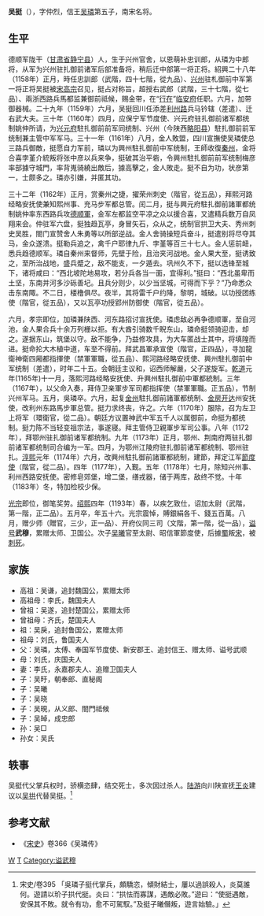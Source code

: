'''吴挺'''（{{bd|1138年||1193年||catIdx=W}}），字仲烈，信王[[吴璘|吴璘]]第五子，南宋名将。

== 生平 ==

德顺军陇干（[[甘肃省|甘肃省]][[静宁县|静宁县]]）人，生于兴州官舍，以恩萌补忠训郎，从璘为中郎将，从军为兴州驻扎御前诸军后部准备将，稍后迁中部第一将正将。紹興二十八年（1158年）正月，時任忠訓郎（武階，四十七階，從九品）、[[兴州|兴州]]驻札御前中军第一将正将吴挺被[[宋高宗|宋高宗]]召见，挺占对称旨，超授右武郎（武階，三十七階，從七品）、兩浙西路兵馬都监兼御前祗候，赐金带，在“[[行在|行在]]”[[临安府|临安府]]任职。六月，加带御器械。二十九年（1159年）六月，吴挺回川任添差[[利州路|利州路]]兵马钤辖（差遣）、迁右武大夫。三十年（1160年）四月，应保宁军节度使、兴元府驻扎御前诸军都统制姚仲所请，为[[兴元府|兴元府]]駐扎御前前军同统制、兴州（今陕西[[略阳县|略阳县]]）駐扎御前前军统制兼主管中军军马。三十一年（1161年）八月，金人敗盟，四川宣撫使吴璘使总三路兵御敵，挺愿自力军前，璘以为興州駐扎御前中军统制，王師收復[[秦州_(古代)|秦州]]，金将合喜孛堇介統叛将张中彦以兵来争，挺破其治平砦，令興州駐扎御前前军统制梅彦率部據守城門，率背嵬骑繞出敵后，據高擊之，金人敗走。挺不自为功，状彦第一，士颇多之。璘亦引嫌，并匿其功。

三十二年（1162年）正月，赏秦州之捷，擢荣州刺史（階官，從五品），拜熙河路经略安抚使兼知熙州事、充马步军都总管。闰二月，挺与興元府駐扎御前諸軍都统制姚仲率东西路兵攻[[德顺軍|德顺軍]]，金军左都监空平凉之众以援合喜，又遣精兵数万自凤翔来会。仲驻军六盘，挺独趋瓦亭，身冒矢石，众从之，统制官拱卫大夫、秀州刺史吴胜，閤门宣赞舍人朱勇等以所部逆战。金人舍骑操短兵奋斗，挺遣别将尽夺其马，金众遂溃。挺勒兵追之，禽千户耶律九斤、孛堇等百三十七人。金人惩前衄，悉兵趋德顺军。璘自秦州来督师，先壁于险，且治夹河战地。金人果大至，挺诱致之，至所治战地，盛兵蹙之，敌不能支，一夕遁去。巩州久不下，挺以选锋至城下，诸将咸曰：“西北坡陀地易攻，若分兵各当一面，宜得利。”挺曰：“西北虽卑而土坚，东南并河多沙砾善圮。且兵分则少，以少当坚城，可得而下乎？”乃命悉众击东南陬。不二日，楼橹俱尽。夜半，其将雷千户约降，黎明，城破。以功授团练使（階官，從五品），又以瓦亭功授郢州防御使（階官，從五品）。

六月，孝宗即位，加璘兼陕西、河东路招讨宣抚使。璘虑敌必再争德顺軍，至自河池，金人果合兵十余万列栅以拒。有大酋引骑数千睨东山，璘命挺领骑迎击，却之。遂据东山，筑堡以守。敌不能争，乃益修攻具，为大车匿战士其中，将填隍而进。挺命抡大木植中道，车至不得前。拜武昌軍承宣使（階官，正四品），寻加龍衛神衛四厢都指揮使（禁軍軍職，從五品）、熙河路经略安抚使、興州駐扎御前中军统制（差遣），时年二十五。会朝廷主议和，诏西师解嚴，父子遂旋军。[[乾道_(南宋)|乾道]]元年(1165年)十一月，落熙河路经略安抚使、升興州駐扎御前中軍都統制。三年（1167年），以父命入奏，拜侍卫亲軍步军司都指挥使（禁軍軍職。正五品），节制兴州军马。五月，吳璘卒。六月，起复[[金州_(陕西)|金州]]駐扎御前諸軍都统制、[[金州_(陕西)|金]][[房州|房]][[开州_(西魏)|开]][[通州_(四川)|达]]州安抚使，改利州东路馬步軍总管。挺力求终丧，许之。六年（1170年）服除，召为左卫上将军（環衛官，從二品）。朝廷方议置神武中军五千人以属御前，命挺为都统制。挺力陈不当轻变祖宗法，事遂寝。拜主管侍卫親軍步军司公事。八年（1172年），拜鄂州驻扎御前诸军都统制。九年（1173年）正月，鄂州、荆南府两驻扎御前诸军都统制司合编为一军。四月，为鄂州江陵府驻扎御前诸军都统制、鄂州驻扎。[[淳熙|淳熙]]元年（1174年）六月，改興州駐扎御前諸軍都統制，建節，拜定江军[[節度使|節度使]]（階官，從二品）。四年（1177年），入觐。五年（1178年）七月，除知兴州事、利州西路安抚使。密修皂郊堡，增二堡，缮戎器，储于两库，敌终不觉。十年（1183年）冬，特加检校少保。

[[宋光宗|光宗]]即位，御笔奖劳。[[绍熙|绍熙]]四年（1193年）春，以疾乞致仕，诏加太尉（武階，第一階，正二品）。五月卒，年五十六。光宗震悼，賻銀絹各千、錢五百萬。八月，赠少师（贈官，三少，正一品）、开府仪同三司（文階，第一階，從一品），[[谥号|谥号]]'''武穆'''，累赠太师、卫国公。次子[[吴曦_(南宋)|吴曦]]官至太尉、昭信軍節度使，后據[[蜀|蜀]]叛[[南宋|宋]]，被[[刺死|刺死]]。

== 家族 ==
*高祖：吴谦，追封魏国公，累赠太师
*高祖母：李氏，魏国夫人
*曾祖：吴遂，追封楚国公，累赠太师
*曾祖母：齐氏，楚国夫人
*祖：吴戾，追封鲁国公，累赠太师
*祖母：刘氏，鲁国夫人
*父：吴璘，太傅、奉国军节度使、新安郡王、追封信王、赠太师、谥号武顺
*母：刘氏，庆国夫人
*妻：李氏，永嘉郡夫人、追赠卫国夫人
*子：吴旴，朝奉郎、直秘阁
*子：吴曦
*子：吴晓
*子：吴晛，从义郎、閤門祗候
*子：吴晫，成忠郎
*孙：吴□
*孙女：吴氏

==轶事==
吴挺代父掌兵权时，骄横恣肆，结交死士，多次因过杀人。[[陆游|陆游]]向川陕宣抚[[王炎_(宋朝)|王炎]]建议以[[吴拱|吴拱]]代替吴挺。<ref>宋史/卷395 「吳璘子挺代掌兵，頗驕恣，傾財結士，屢以過誤殺人，炎莫誰何。遊請以玠子拱代挺。炎曰：“拱怯而寡謀，遇敵必敗。”遊曰：“使挺遇敵，安保其不敗。就令有功，愈不可駕馭。”及挺子曦僭叛，遊言始驗。」</ref>

==参考文献==
{{reflist}}
*《[[宋史|宋史]]》卷366《吴璘传》

[[Category:宋朝军事人物|W]]
[[Category:吴姓|T]]
[[Category:谥武穆|Category:谥武穆]]